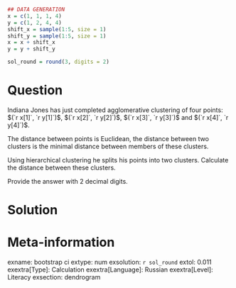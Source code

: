 ```r
## DATA GENERATION
x = c(1, 1, 1, 4)
y = c(1, 2, 4, 4)
shift_x = sample(1:5, size = 1)
shift_y = sample(1:5, size = 1)
x = x + shift_x
y = y + shift_y

sol_round = round(3, digits = 2)
```

Question
========
Indiana Jones has just completed agglomerative clustering of four points:
$(`r x[1]`, `r y[1]`)$, $(`r x[2]`, `r y[2]`)$, $(`r x[3]`, `r y[3]`)$ and
$(`r x[4]`, `r y[4]`)$.

The distance between points is Euclidean, the distance between two clusters is the minimal distance between members of these clusters. 

Using hierarchical clustering he splits his points into two clusters. 
Calculate the distance between these clusters. 

Provide the answer with 2 decimal digits.

Solution
========


Meta-information
================
exname: bootstrap ci 
extype: num
exsolution: `r sol_round`
extol: 0.011
exextra[Type]: Calculation
exextra[Language]: Russian
exextra[Level]: Literacy
exsection: dendrogram
